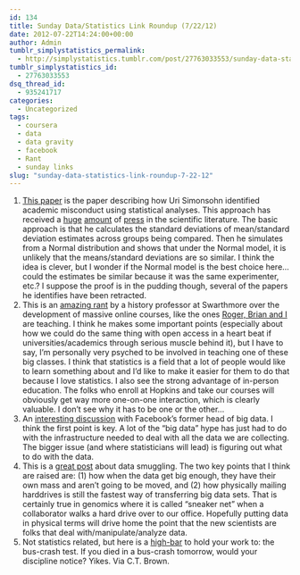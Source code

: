 ```yaml
---
id: 134
title: Sunday Data/Statistics Link Roundup (7/22/12)
date: 2012-07-22T14:24:00+00:00
author: Admin
tumblr_simplystatistics_permalink:
  - http://simplystatistics.tumblr.com/post/27763033553/sunday-data-statistics-link-roundup-7-22-12
tumblr_simplystatistics_id:
  - 27763033553
dsq_thread_id:
  - 935241717
categories:
  - Uncategorized
tags:
  - coursera
  - data
  - data gravity
  - facebook
  - Rant
  - sunday links
slug: "sunday-data-statistics-link-roundup-7-22-12"
---
```

  1. <a href="http://papers.ssrn.com/sol3/papers.cfm?abstract_id=2114571" target="_blank">This paper</a> is the paper describing how Uri Simonsohn identified academic misconduct using statistical analyses. This approach has received a <a href="http://news.sciencemag.org/scienceinsider/2012/06/fraud-detection-method-called-cr.html" target="_blank">huge</a> <a href="http://www.nature.com/news/the-data-detective-1.10937" target="_blank">amount</a> of <a href="http://www.crimeandconsequences.com/crimblog/2012/07/using-statistics-to-detect-sci.html" target="_blank">press</a> in the scientific literature. The basic approach is that he calculates the standard deviations of mean/standard deviation estimates across groups being compared. Then he simulates from a Normal distribution and shows that under the Normal model, it is unlikely that the means/standard deviations are so similar. I think the idea is clever, but I wonder if the Normal model is the best choice here&#8230;could the estimates be similar because it was the same experimenter, etc.? I suppose the proof is in the pudding though, several of the papers he identifies have been retracted. 
  2. This is an <a href="http://blogs.swarthmore.edu/burke/2012/07/20/listen-up-you-primitive-screwheads/" target="_blank">amazing rant</a> by a history professor at Swarthmore over the development of massive online courses, like the ones <a href="http://simplystatistics.org/post/27405330688/free-statistics-courses-on-coursera" target="_blank">Roger, Brian and I</a> are teaching. I think he makes some important points (especially about how we could do the same thing with open access in a heart beat if universities/academics through serious muscle behind it), but I have to say, I&#8217;m personally very psyched to be involved in teaching one of these big classes. I think that statistics is a field that a lot of people would like to learn something about and I&#8217;d like to make it easier for them to do that because I love statistics. I also see the strong advantage of in-person education. The folks who enroll at Hopkins and take our courses will obviously get way more one-on-one interaction, which is clearly valuable. I don&#8217;t see why it has to be one or the other&#8230;
  3. An <a href="http://www.forbes.com/sites/davefeinleib/2012/07/16/6-insights-from-facebooks-former-head-of-big-data/" target="_blank">interesting discussion</a> with Facebook&#8217;s former head of big data. I think the first point is key. A lot of the &#8220;big data&#8221; hype has just had to do with the infrastructure needed to deal with all the data we are collecting. The bigger issue (and where statisticians will lead) is figuring out what to do with the data. 
  4. This is a <a href="http://techcrunch.com/2012/07/14/how-authoritarianism-will-lead-to-the-rise-of-the-data-smuggler/" target="_blank">great post</a> about data smuggling. The two key points that I think are raised are: (1) how when the data get big enough, they have their own mass and aren&#8217;t going to be moved, and (2) how physically mailing harddrives is still the fastest way of transferring big data sets. That is certainly true in genomics where it is called &#8220;sneaker net&#8221; when a collaborator walks a hard drive over to our office. Hopefully putting data in physical terms will drive home the point that the new scientists are folks that deal with/manipulate/analyze data. 
  5. Not statistics related, but here is a <a href="http://www.hhmi.org/biointeractive/evolution/kingsley.html" target="_blank">high-bar</a> to hold your work to: the bus-crash test. If you died in a bus-crash tomorrow, would your discipline notice? Yikes. Via C.T. Brown. 
